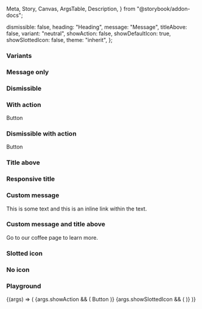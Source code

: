   Meta,
  Story,
  Canvas,
  ArgsTable,
  Description,
} from "@storybook/addon-docs";

<Meta title="Alert" component={IcAlert} />

<Description markdown={readme} />

  dismissible: false,
  heading: "Heading",
  message: "Message",
  titleAbove: false,
  variant: "neutral",
  showAction: false,
  showDefaultIcon: true,
  showSlottedIcon: false,
  theme: "inherit",
};

### Variants

<Canvas>
  <Story name="Variants">
    <IcAlert
      heading="Neutral"
      message="This alert is for displaying miscellaneous messages"
    />
    <IcAlert
      variant="info"
      heading="Info"
      message="This alert is for displaying information"
    />
    <IcAlert
      variant="error"
      heading="Error"
      message="This alert is for displaying errors"
    />
    <IcAlert
      variant="warning"
      heading="Warning"
      message="This alert is for displaying warnings"
    />
    <IcAlert
      variant="success"
      heading="Success"
      message="This alert is for displaying success messages. It has a very long message with lots of text which goes over multiple lines so the alert should expand as well to make sure it doesn't overflow"
    />
  </Story>
</Canvas>

### Message only

<Canvas>
  <Story name="Message only">
    <IcAlert message="This alert is for displaying miscellaneous messages" />
  </Story>
</Canvas>

### Dismissible

<Canvas>
  <Story name="Dismissible">
    <IcAlert
      heading="Neutral"
      message="This alert is for displaying miscellaneous messages"
      dismissible
    />
  </Story>
</Canvas>

### With action

<Canvas>
  <Story name="With action">
    <IcAlert
      heading="Neutral"
      message="This alert is for displaying miscellaneous messages"
    >
      <IcButton slot="action" variant="secondary" monochrome="true">
        Button
      </IcButton>
    </IcAlert>
  </Story>
</Canvas>

### Dismissible with action

<Canvas>
  <Story name="Dismissible with action">
    <IcAlert
      heading="Neutral"
      message="This alert is for displaying miscellaneous messages"
      dismissible
    >
      <IcButton slot="action" variant="secondary" monochrome="true">
        Button
      </IcButton>
    </IcAlert>
  </Story>
</Canvas>

### Title above

<Canvas>
  <Story name="Title above">
    <IcAlert
      heading="Neutral"
      message="This alert is for displaying miscellaneous messages"
      titleAbove
    />
  </Story>
</Canvas>

### Responsive title

<Canvas>
  <Story name="Responsive title">
    <IcAlert
      heading="This title is very long so should force the alert to add 'title-above'"
      message="This alert does not have 'title-above' added as a prop but it is forced to add it due to the length of the title"
    />
    <IcAlert
      variant="success"
      heading="Shorter title"
      message="Neither of these has 'title-above' set to true"
    />
  </Story>
</Canvas>

### Custom message

<Canvas>
  <Story name="Custom message">
    <IcAlert heading="This alert uses a custom message slot">
      <IcTypography slot="message">
        This is some text and
        <IcLink href="/" inline>
          this is an inline link
        </IcLink>
        within the text.
      </IcTypography>
    </IcAlert>
  </Story>
</Canvas>

### Custom message and title above

<Canvas>
  <Story name="Custom message and title above">
    <IcAlert heading="Want to know more about our coffee?" titleAbove>
      <IcTypography slot="message">
        Go to our <IcLink href="/">coffee page</IcLink> to learn more.
      </IcTypography>
    </IcAlert>
  </Story>
</Canvas>

### Slotted icon

<Canvas>
  <Story name="Slotted icon">
      <IcAlert
        id="alert"
        heading="Neutral"
        message="This alert contains a slotted icon"
        showDefaultIcon="false"
      >
        <SlottedSVG
          slot="neutral-icon"
          xmlns="http://www.w3.org/2000/svg"
          height="24px"
          viewBox="0 0 24 24"
          width="24px"
          fill="#000000"
        >
          <path d="M0 0h24v24H0V0z" fill="none" />
          <path
            d="M17.65 6.35C16.2 4.9 14.21 4 12 4c-4.42 0-7.99 3.58-7.99 8s3.57 8 7.99 8c3.73 0 6.84-2.55 7.73-6h-2.08c-.82 2.33-3.04 4-5.65 4-3.31 0-6-2.69-6-6s2.69-6 6-6c1.66 0 3.14.69 4.22 1.78L13 11h7V4l-2.35 2.35z"
          />
        </SlottedSVG>
      </IcAlert>
  </Story>
</Canvas>

### No icon

<Canvas>
  <Story name="No icon">
      <IcAlert
        id="alert"
        heading="Neutral"
        message="This alert has no icon"
        showDefaultIcon="false"
      ></IcAlert>
  </Story>
</Canvas>

### Playground

<Canvas>
  <Story
    args={defaultArgs}
    argTypes={{
      variant: {
        options: [
          "neutral",
          "info",
          "warning",
          "error",
          "success",
        ],
        control: { type: "select" },
      },
      theme: {
        options: ["inherit", "light", "dark"],
        control: { type: "inline-radio" },
      },
    }}
    name="Playground"
  >
    {(args) => (
      <IcAlert
        dismissible={args.dismissible}
        variant={args.variant}
        heading={args.heading}
        message={args.message}
        titleAbove={args.titleAbove}
        showDefaultIcon={args.showDefaultIcon}
        theme={args.theme}
      >
        {args.showAction && (
          <IcButton slot="action" variant="secondary" monochrome="true">
            Button
          </IcButton>
        )}
        {args.showSlottedIcon && (
        <SlottedSVG
          slot="neutral-icon"
          xmlns="http://www.w3.org/2000/svg"
          height="24px"
          viewBox="0 0 24 24"
          width="24px"
          fill="#000000"
        >
          <path d="M0 0h24v24H0V0z" fill="none" />
          <path
            d="M17.65 6.35C16.2 4.9 14.21 4 12 4c-4.42 0-7.99 3.58-7.99 8s3.57 8 7.99 8c3.73 0 6.84-2.55 7.73-6h-2.08c-.82 2.33-3.04 4-5.65 4-3.31 0-6-2.69-6-6s2.69-6 6-6c1.66 0 3.14.69 4.22 1.78L13 11h7V4l-2.35 2.35z"
          />
        </SlottedSVG>
        )}
      </IcAlert>
    )}
  </Story>
</Canvas>